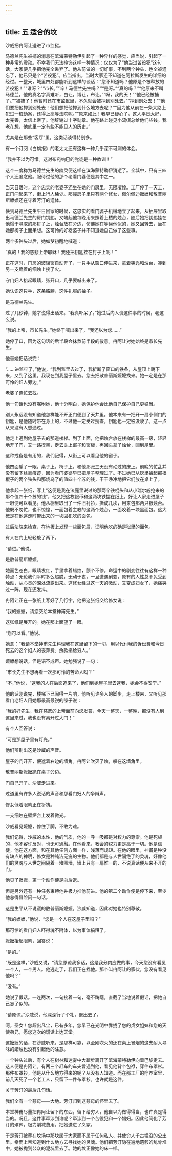 ```yaml
---
---
---
```

title: 五 适合的坟
---




沙威把冉阿让送进了市监狱。

马德兰先生被捕的消息在滨海蒙特勒伊引起了一种异样的感觉，应当说，引起了一种非常的震动。不幸我们无法掩饰这样一种情况：仅仅为了“他当过苦役犯”这句话，大家便几乎把他完全丢弃了。他从前做的一切好事，不到两个钟头，也全被遗忘了，他已只是个“苦役犯”。应当指出，当时大家还不知道在阿拉斯发生的详细的经过。一整天，城里四处都能听到这样的谈话：“您不知道吗？他原是个被释放的苦役犯！”“谁呀？”“市长。”“啐！马德兰先生吗？”“是呀。”“真的吗？”“他原来不叫马德兰，他的真名字真难听，白让，博让，布让。”“呀，我的天！”“他已经被捕了。”“被捕了！他暂时还在市监狱里，不久就会被押到别处去。”“押到别处去！”“他们要把他押到别处去！他们想把他押到什么地方去呢？”“因为他从前在一条大路上犯过一桩劫案，还得上高等法院呢。”“原来如此！我早已疑心了。这人平日太好，太完善，太信上帝了。他辞谢过十字勋章。他在路上碰见小流氓总给他们些钱。我老在想，他底里一定有些不能见人的历史。”

尤其是在那些“客厅”里，这类话谈得特别多。

有一个订阅《白旗报》的老太太还有这样一种几乎深不可测的体会。

“我并不以为可惜。这对布宛纳巴的党徒是一种教训！”

这个一度称为马德兰先生的幽灵便这样在滨海蒙特勒伊消逝了。全城中，只有三四个人还追念他。服侍过他的那个老看门婆便是其中之一。

当天日落时，这个忠实的老婆子还坐在她的门房里，无限凄惶。工厂停了一天工，正门闩起来了，街上行人稀少。那幢房子里只有两个修女，佩尔佩迪嬷嬷和散普丽斯嬷嬷还在守着芳汀的遗体。

快到马德兰先生平日回家的时候，这忠实的看门婆子机械地立了起来，从抽屉里取出马德兰先生的房门钥匙，又端起他每晚用来照着上楼的烛台，随后她把钥匙挂在他惯于寻取的那钉子上，烛台放在旁边，仿佛她在等候他似的，她又回转去，坐在她那椅子上面呆想。这可怜的好老婆子并不知道她自己做了这些事。

两个多钟头过后，她如梦初醒地喊道：

“真的！我的慈悲上帝耶稣！我还把钥匙挂在钉子上呢！”

正在这时，门房的玻璃窗自动开了，一只手从窗口伸进来，拿着钥匙和烛台，凑到另一支燃着的细烛上接了火。

守门妇人抬起眼睛，张开口，几乎要喊出来了。

她认识这只手，这条胳膊，这件礼服的袖子。

是马德兰先生。

过了几秒钟，她才说得出话来。“我真吓呆了。”她过后向人谈这件事的时候，老这么说。

“我的上帝，市长先生，”她终于喊出来了，“我还以为您……”

她停了口，因为这句话的后半段会抹煞前半段的敬意。冉阿让对她始终是市长先生。

他替她把话说完：

“……进监牢了，”他说，“我到监里去过了，我折断了窗口的铁条，从屋顶上跳下来，又到了这里。我现在到我屋子里去。您去把散普丽斯嬷嬷找来。她一定是在那可怜的妇人旁边。”

老婆子连忙去找。

他一句话也没有嘱咐她，他十分明白，她保护他会比他自己保护自己更稳当。

别人永远没有知道他怎样能不开正门便到了天井里。他本来有一把开一扇小侧门的钥匙，是他随时带在身上的，不过他一定受过搜查，钥匙也一定被没收了。这一点从来没有人想通过。

他走上通到他屋子去的那道楼梯。到了上面，他把烛台放在楼梯的最高一级，轻轻地开了门，又一路摸黑，走去关上窗子和窗板，再回头拿了烛台，回到屋里。

这种戒备是有用的，我们记得，从街上可以看见他的窗子。

他四面望了一眼，桌子上，椅子上，和他那张三天没有动过的床上。前晚的忙乱并没有留下丝毫痕迹，因为看门婆婆早已把屋子整理过了。不过她已从灰里拾起那根棍子的两个铁头和那烧乌了的值四十个苏的钱，干干净净地把它们放在桌上了。

他拿起一张纸，写上“这便是我在法庭里说过的那两个铁棍头和从小瑞尔威抢来的那个值四十个苏的钱”，他又把这枚银币和这两块铁摆在纸上，好让人家走进屋子一眼便可以看见。他从橱里取出了一件旧衬衫，撕成几块，用来包那两只银烛台。他既不匆忙，也不惊惶，一面包着主教的这两个烛台，一面咬着一块黑面包。这大概是在他逃走时带出来的一块囚犯吃的面包。

过后法院来检查，在地板上发现一些面包屑，证明他吃的确是狱里的面包。

有人在门上轻轻敲了两下。

“请进。”他说。

是散普丽斯嬷嬷。

她面色苍白，眼睛发红，手里拿着蜡烛，颤个不停。命运中的剧变往往有这样一种特点：无论我们平时多么超脱，无动于衷，一旦遭遇剧变，原有的人性总不免受到触动，从心灵的深处流露出来。这修女经过这一天的激动，又变成妇女了，她痛哭过一阵，现在还发抖。

冉阿让正在一张纸上写好了几行字，他把这张纸交给修女说：

“我的嬷嬷，请您交给本堂神甫先生。”

这张纸是展开的。她在那上面望了一眼。

“您可以看。”他说。

她念：“我请本堂神甫先生料理我在这里留下的一切，用以代付我的诉讼费和今日死去的这个妇人的丧葬费。余款捐给穷人。”

嬷嬷想说话，但是语不成声。她勉强说了一句：

“市长先生不想再看一次那可怜的苦命人吗？”

“不，”他说，“逮我的人在后面追来了，他们到她屋子里去逮我，她会不得安宁。”

他的话刚说完，楼梯下已闹得一片响，他听见许多人的脚步，走上楼来，又听见那看门老妇人用她那最高最锐的嗓子说：

“我的好先生，我在慈悲的上帝面前向您发誓，今天一整天，一整晚，都没有人到这里来过，我也没有离开过大门！”

有个人回答说：

“可是那屋子里有灯光。”

他们辨别出这是沙威的声音。

屋子的门开开，便遮着右边的墙角。冉阿让吹灭了烛，躲在这墙角里。

散普丽斯嬷嬷跪在桌子旁边。

门自己开了。沙威走进来。

过道里有许多人说话的声音和那看门妇人的争辩声。

修女低着眼睛正在祈祷。

一支细烛在壁炉台上发着微光。

沙威看见嬷嬷，停住了脚，不敢为难。

我们记得，沙威的本性，他的气质，他的一呼一吸都是对权力的尊崇。他是死板的，他不容许反对，也无可通融。在他看来，教会的权力更是高于一切。他是信徒，他在这方面，和在其他任何方面一样，浅薄而规矩。在他的眼里，神甫是种没有缺点的神明，修女是种纯洁无疵的生物。他们都是与人世隔绝了的灵魂，好像他们的灵魂与人世之间隔着一堵围墙，墙上只有一扇惟一的、不说真话便从来不开的门。

他见了嬷嬷，第一个动作便是向后退。

但是另外还有一种任务束缚他并极力推他前进。他的第二个动作便是停下来，至少他总得冒险问一句话。

这是生平从不说谎的散普丽斯嬷嬷。沙威知道，因此对她也特别尊敬。

“我的嬷嬷，”他说，“您是一个人在这屋子里吗？”

那可怜的看门妇人吓得魂不附体，以为事体搞糟了。

嬷嬷抬起眼睛，回答说：

“是的。”

“既是这样，”沙威又说，“请您原谅我多话，这是我分内应做的事，今天您没有看见一个人，一个男人。他逃走了，我们正在找他。那个叫冉阿让的家伙，您没有看见他吗？”

“没有。”

她说了假话。一连两次，一句接着一句，毫不踌躇，直截了当地说着假话，把她自己忘了似的。

“请原谅。”沙威说，他深深行了个礼，退出去了。

呵，圣女！您超出凡尘，已有多年，您早已在光明中靠拢了您的贞女姐妹和您的天使弟兄，愿您这次的谎话上达天堂。

这嬷嬷的话，在沙威听来，是那样可靠，以至刚吹灭的还在桌上冒烟的这支耐人寻味的蜡烛也没有引起他的注意。

一个钟头过后，有个人在树林和迷雾中大踏步离开了滨海蒙特勒伊向着巴黎走去。这人便是冉阿让。有两三个赶车的车夫曾遇到他，看见他背个包袱，穿件布罩衫。那件布罩衫，他是从什么地方得来的呢？从没有人知道。而在那工厂的疗养室里，前几天死了一个老工人，只留下一件布罩衫。也许就是这件。

关于芳汀的最后几句话。

我们全有一个慈母——大地。芳汀归到这慈母的怀里去了。

本堂神甫尽量把冉阿让留下的东西，留下给穷人，他自以为做得得当，也许真是得当的。况且，这件事牵涉到谁呢？牵涉到一个苦役犯和一个娼妇。因此他简化了芳汀的殡葬，极力削减费用，把她送进了义冢。

于是芳汀被葬在坟场中那块属于大家而不属于任何私人、并使穷人千古埋没的公土里。幸而上帝知道到什么地方去寻找她的灵魂。他们把芳汀隐在遍地遗骸的乱骨堆中，她被抛到公众的泥坑里去了。她的坟正像她的床一样。